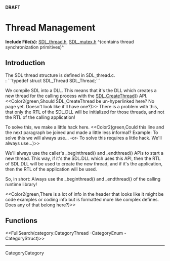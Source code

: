 <!-- #master-page:CategoryTemplate -->
<!-- #master-date:Unknown-Date -->
<!-- format wiki -->
<!-- language en -->
'''DRAFT'''

= Thread Management =

'''Include File(s):'''  [http://hg.libsdl.org/SDL/file/default/include/SDL_thread.h SDL_thread.h], [http://hg.libsdl.org/SDL/file/default/include/SDL_mutex.h SDL_mutex.h] ^(contains thread synchronization primitives)^


== Introduction ==
The SDL thread structure is defined in SDL_thread.c.<br/>
: ```typedef struct SDL_Thread SDL_Thread;```

We compile SDL into a DLL. This means that it's the DLL which creates a new thread for the calling process with the [[SDL_CreateThread]]() API. <<Color2(green,Should SDL_CreateThread be un-hyperlinked here?  No page yet.  Doesn't look like it'll have one?)>>  There is a problem with this, that only the RTL of the SDL.DLL will be initialized for those threads, and not the RTL of the calling application!

To solve this, we make a little hack here.  <<Color2(green,Could this line and the next paragraph be joined and made a little less informal?  Example:  To solve this we will always use... -or- To solve this requires a little hack.  We'll always use...)>>

We'll always use the caller's _beginthread() and _endthread() APIs to start a new thread. This way, if it's the SDL.DLL which uses this API, then the RTL of SDL.DLL will be used to create the new thread, and if it's the application, then the RTL of the application will be used.

So, in short:
Always use the _beginthread() and _endthread() of the calling runtime library!

<<Color2(green,There is a lot of info in the header that looks like it might be code examples or coding info but is formatted more like complex defines.  Does any of that belong here?)>>
 
== Functions ==

<<FullSearch(category:CategoryThread -CategoryEnum -CategoryStruct)>>

----
CategoryCategory
